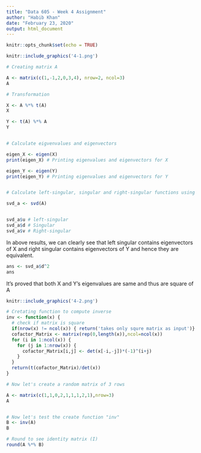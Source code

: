 ---
title: "Data 605 - Week 4 Assignment"
author: "Habib Khan"
date: "February 23, 2020"
output: html_document
---

```{r setup, include=FALSE}
knitr::opts_chunk$set(echo = TRUE)
```

```{r}
knitr::include_graphics('4-1.png')
```

```{r}
# Creating matrix A

A <- matrix(c(1,-1,2,0,3,4), nrow=2, ncol=3)
A

# Transformation

X <- A %*% t(A)
X

Y <- t(A) %*% A
Y


# Calculate eigvenvalues and eigenvectors

eigen_X <- eigen(X)
print(eigen_X) # Printing eigenvalues and eigenvectors for X

eigen_Y <- eigen(Y)
print(eigen_Y) # Printing eigenvalues and eigenvectors for Y


# Calculate left-singular, singular and right-singular functions using SVD function

svd_a <- svd(A)


svd_a$u # left-singular 
svd_a$d # Singular
svd_a$v # Right-singular
```

In above results, we can clearly see that left singular contains eigenvectors of X and right singular contains eigenvectors of Y and hence they are equivalent. 


```{r}
ans <- svd_a$d^2
ans
```

It's proved that both X and Y's eigenvalues are same and thus are square of A

```{r}
knitr::include_graphics('4-2.png')
```

```{r}
# Cretating function to compute inverse 
inv <- function(x) {
  # check if matrix is square
  if(nrow(x) != ncol(x)) { return('takes only squre matrix as input')}
  cofactor_Matrix <- matrix(rep(0,length(x)),ncol=ncol(x))
  for (i in 1:ncol(x)) {
    for (j in 1:nrow(x)) {
      cofactor_Matrix[i,j] <- det(x[-i,-j])*(-1)^(i+j) 
    }
  }
  return(t(cofactor_Matrix)/det(x)) 
}

# Now let's create a random matrix of 3 rows

A <- matrix(c(1,1,0,2,1,1,1,2,1),nrow=3)
A


# Now let's test the create function "inv"
B <- inv(A)
B

# Round to see identity matrix (I)
round(A %*% B)
```

